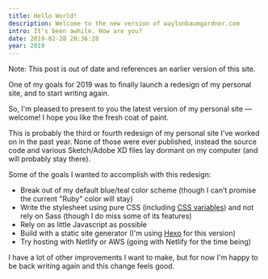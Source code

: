```yaml
---
title: Hello World!
description: Welcome to the new version of waylonbaumgardner.com
intro: It's been awhile. How are you?
date: 2019-02-28 20:36:28
year: 2019
---
```


<aside className="notice">Note: This post is out of date and references an earlier version of this site.</aside>

One of my goals for 2019 was to finally launch a redesign of my personal site, and to start writing again.

So, I'm pleased to present to you the latest version of my personal site &mdash; welcome! I hope you like the fresh coat of paint.

This is probably the third or fourth redesign of my personal site I've worked on in the past year. None of those were ever published, instead the source code and various Sketch/Adobe XD files lay dormant on my computer (and will probably stay there).

Some of the goals I wanted to accomplish with this redesign:

* Break out of my default blue/teal color scheme (though I can't promise the current "Ruby" color will stay)
* Write the stylesheet using pure CSS (including [CSS variables](https://developer.mozilla.org/en-US/docs/Web/CSS/Using_CSS_variables "CSS custom properties")) and not rely on Sass (though I do miss some of its features)
* Rely on as little Javascript as possible
* Build with a static site generator (I'm using [Hexo](https://hexo.io "Hexo - a static site generator") for this version)
* Try hosting with Netlify or AWS (going with Netlify for the time being)

I have a lot of other improvements I want to make, but for now I'm happy to be back writing again and this change feels good.
